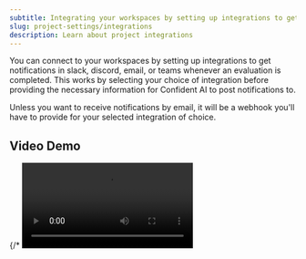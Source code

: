 ```yaml
---
subtitle: Integrating your workspaces by setting up integrations to get notifications in slack, discord, email, or teams in your project.
slug: project-settings/integrations
description: Learn about project integrations
---
```


You can connect to your workspaces by setting up integrations to get notifications in slack, discord, email, or teams whenever an evaluation is completed. This works by selecting your choice of integration before providing the necessary information for Confident AI to post notifications to.

<Note>
  Unless you want to receive notifications by email, it will be a webhook you'll
  have to provide for your selected integration of choice.
</Note>

## Video Demo

<Frame caption="Connect to Slack, Discord, Teams, etc.">
{/* <video src="https://confident-docs.s3.us-east-1.amazonaws.com/project-configuration:setup-integrations.mp4" controls /> */}
<video style={{ aspectRatio: '16 / 9', width: '100%' }} controls>
  <source src="https://confident-docs.s3.us-east-1.amazonaws.com/project-configuration:setup-integrations.mp4" type="video/mp4" />
</video>
</Frame>


## Select Integration

Go to **Project Settings** > **Integrations** in your project space, and select the integration you wish in the integrations dropdown. The available integrations are:

- Slack (requires webhook URL, learn how to create one [here](https://api.slack.com/messaging/webhooks))
- Discord (requires webhook URL, learn how to create one [here](https://support.discord.com/hc/en-us/articles/228383668-Intro-to-Webhooks))
- Teams (requires webhook URL, learn how to create one [here](https://learn.microsoft.com/en-us/microsoftteams/platform/webhooks-and-connectors/how-to/add-incoming-webhook?tabs=newteams%2Cdotnet))
- Email

For any integrations that are not covered, email support@confident-ai.com.

## Configure Notification Events

<Launch>
  Currently, the only available notification event is "On Test Run End". For
  more events that you need, email support@confident-ai.com.
</Launch>

Toggle on or off the "On Test Run End" event depending on whether you wish to be notified whenever an evaluation completes on Confident AI. You'll still get a notification even if you run evaluations locally vis DeepEval.

Once you're done, click **Save**.
